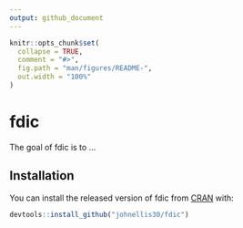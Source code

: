 ```yaml
---
output: github_document
---
```


<!-- README.md is generated from README.Rmd. Please edit that file -->

```r
knitr::opts_chunk$set(
  collapse = TRUE,
  comment = "#>",
  fig.path = "man/figures/README-",
  out.width = "100%"
)
```

# fdic

<!-- badges: start -->
<!-- badges: end -->

The goal of fdic is to ...

## Installation

You can install the released version of fdic from [CRAN](https://CRAN.R-project.org) with:

``` r
devtools::install_github("johnellis30/fdic")
```

